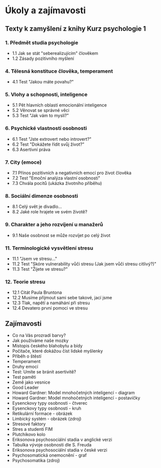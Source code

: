 
# Úkoly a zajímavosti

## Texty k zamyšlení z knihy Kurz psychologie 1

### 1. Předmět studia psychologie

- <Link href="/psy1/ukoly/1.1">1.1 Jak se stát "seberealizujícím" člověkem</Link>
- <Link href="/psy1/ukoly/1.2">1.2 Zásady pozitivního myšlení</Link>

### 4. Tělesná konstituce člověka, temperament

- <Link href="/psy1/ukoly/4.1">4.1 Test "Jakou máte povahu?"</Link>

### 5. Vlohy a schopnosti, inteligence

- <Link href="/psy1/ukoly/5.1">5.1 Pět hlavních oblastí emocionální inteligence</Link>
- <Link href="/psy1/ukoly/5.2">5.2 Věnovat se správné věci</Link>
- <Link href="/psy1/ukoly/5.3">5.3 Test "Jak vám to myslí?"</Link>

### 6. Psychické vlastnosti osobnosti

- <Link href="/psy1/ukoly/6.1">6.1 Test "Jste extrovert nebo introvert?"</Link>
- <Link href="/psy1/ukoly/6.2">6.2 Test "Dokážete řídit svůj život?"</Link>
- <Link href="/psy1/ukoly/6.3">6.3 Asertivní práva</Link>

### 7. City (emoce)

- <Link href="/psy1/ukoly/7.1">7.1 Přínos pozitivních a negativních emocí pro život člověka</Link>
- <Link href="/psy1/ukoly/7.2">7.2 Test "Emoční analýza vlastní osobnosti"</Link>
- <Link href="/psy1/ukoly/7.3">7.3 Chvála pocitů (ukázka životního příběhu)</Link>

### 8. Sociální dimenze osobnosti

- <Link href="/psy1/ukoly/8.1">8.1 Celý svět je divadlo...</Link>
- <Link href="/psy1/ukoly/8.2">8.2 Jaké role hrajete ve svém životě?</Link>

### 9. Charakter a jeho rozvíjení u manažerů

- <Link href="/psy1/ukoly/9.1">9.1 Naše osobnost se může rozvíjet po celý život</Link>

### 11. Terminologické vysvětlení stresu

- <Link href="/psy1/ukoly/11.1">11.1 "Jsem ve stresu..."</Link>
- <Link href="/psy1/ukoly/11.2">11.2 Test "Skóre vulnerability vůči stresu (Jak jsem vůči stresu citlivý?)"</Link>
- <Link href="/psy1/ukoly/11.3">11.3 Test "Žijete ve stresu?"</Link>

### 12. Teorie stresu

- <Link href="/psy1/ukoly/12.1">12.1 Citát Paula Bruntona</Link>
- <Link href="/psy1/ukoly/12.2">12.2 Musíme přijmout sami sebe takové, jací jsme</Link>
- <Link href="/psy1/ukoly/12.3">12.3 Tlak, napětí a namáhání při stresu</Link>
- <Link href="/psy1/ukoly/12.4">12.4 Devatero první pomoci ve stresu</Link>

## Zajímavosti

- <Link href="/doc/barvy.pdf" file>Co na Vás prozradí barvy?</Link>
- <Link href="/doc/mozky.pdf" file>Jak používáme naše mozky</Link>
- <Link href="/doc/kde_se_zije_nejlip.pdf" file>Místopis českého blahobytu a bídy</Link>
- <Link href="/doc/pocitace_myslenky.pdf" file>Počítače, které dokážou číst lidské myšlenky</Link>
- <Link href="/doc/pribeh_o_stesti.pdf" file>Příběh o štěstí</Link>
- <Link href="/doc/temperament.pdf" file>Temperament</Link>
- <Link href="/doc/druhy_emoci.pdf" file>Druhy emocí</Link>
- <Link href="/doc/test_asertivita.pdf" file>Test: Umíte se bránit asertivitě?</Link>
- <Link href="/doc/test_pameti.pdf" file>Test paměti</Link>
- <Link href="/doc/zeme_jako_vesnice.pdf" file>Země jako vesnice</Link>
- <Link href="/img/goodleader.jpg" file>Good Leader</Link>
- <Link href="/img/diagram.png" file>Howard Gardner: Model mnohočetných inteligencí - diagram</Link>
- <Link href="/img/postavicky.png" file>Howard Gardner: Model mnohočetných inteligencí - postavičky</Link>
- <Link href="/img/eysenck.jpg" file>Eysenckovy typy osobnosti - čtverec</Link>
- <Link href="/img/eysenckkruh.png" file>Eysenckovy typy osobnosti - kruh</Link>
- <Link href="/img/retikularniFormace.jpg" file>Retikulární formace - obrázek</Link>
- <Link href="/img/b-limcz.png" file>Limbický systém - obrázek</Link> (<Link href="https://www.kurzy-leceni.cz/cs/blog/jak-zklidnit-svuj-emocni-mozek-.alej">zdroj</Link>)
- <Link href="/doc/stresove_faktory.pdf" file>Stresové faktory</Link>
- <Link href="https://www.youtube.com/watch?v=MaoLp38O25k&feature=youtu.be">Stres a studenti FIM</Link>
- <Link href="https://upload.wikimedia.org/wikipedia/commons/c/ce/Plutchik-wheel.svg">Plutchikovo kolo</Link>
- <Link href="/doc/EriksonovaPsychoSocStadia.png" file>Eriksonova psychosociální stadia v anglické verzi</Link>
- <Link href="/doc/freudTabulka.jpeg" file>Tabulka vývoje osobnosti dle S. Freuda</Link>
- <Link href="/doc/VyvojoveStupnePsychiky.png" file>Eriksonova psychosociální stadia v české verzi</Link>
- <Link href="/img/graf_psychosomatickaonemocneni.png" file>Psychosomatická onemocnění - graf</Link>
- <Link href="/img/psy1_psychosomatika.png" file>Psychosomatika</Link> (<Link href="https://danielpetlak.cz/o-projektu/psychosomatika/">zdroj</Link>)
